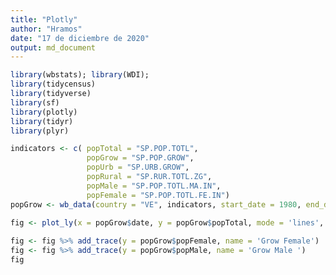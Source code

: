 ```yaml
---
title: "Plotly"
author: "Hramos"
date: "17 de diciembre de 2020"
output: md_document
---
```


```r
library(wbstats); library(WDI);
library(tidycensus)
library(tidyverse)
library(sf)
library(plotly)
library(tidyr)
library(plyr)
```

```r

indicators <- c( popTotal = "SP.POP.TOTL",
                 popGrow = "SP.POP.GROW",
                 popUrb = "SP.URB.GROW",
                 popRural = "SP.RUR.TOTL.ZG",
                 popMale = "SP.POP.TOTL.MA.IN",
                 popFemale = "SP.POP.TOTL.FE.IN")
popGrow <- wb_data(country = "VE", indicators, start_date = 1980, end_date = 2019)

```

```r

fig <- plot_ly(x = popGrow$date, y = popGrow$popTotal, mode = 'lines', type  = "scatter", name = "total pop") 
 
fig <- fig %>% add_trace(y = popGrow$popFemale, name = 'Grow Female')
fig <- fig %>% add_trace(y = popGrow$popMale, name = 'Grow Male ')
fig
```
